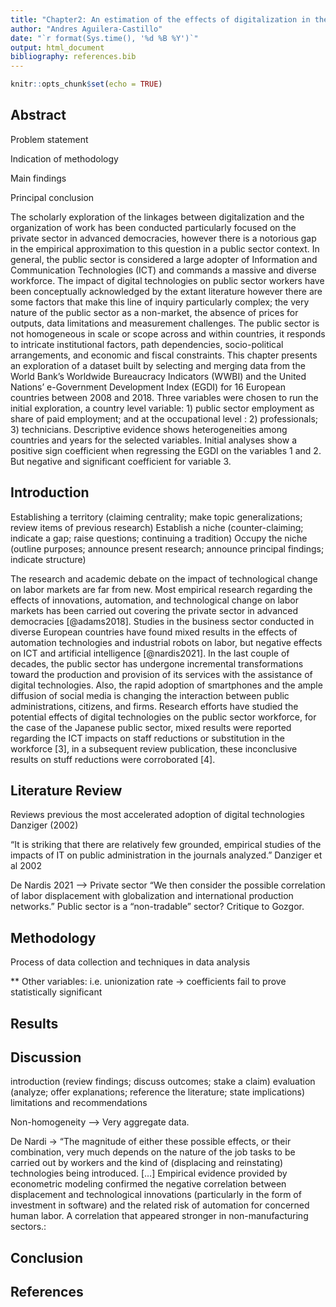 ```yaml
---
title: "Chapter2: An estimation of the effects of digitalization in the public sector workforce"
author: "Andres Aguilera-Castillo"
date: "`r format(Sys.time(), '%d %B %Y')`"
output: html_document
bibliography: references.bib
---
```


```r
knitr::opts_chunk$set(echo = TRUE)
```

## Abstract

Problem statement

Indication of methodology

Main findings

Principal conclusion

The scholarly exploration of the linkages between digitalization and the organization of work has been conducted particularly focused on the private sector in advanced democracies, however there is a notorious gap in the empirical approximation to this question in a public sector context. In general, the public sector is considered a large adopter of Information and Communication Technologies (ICT) and commands a massive and diverse workforce. The impact of digital technologies on public sector workers have been conceptually acknowledged by the extant literature however there are some factors that make this line of inquiry particularly complex; the very nature of the public sector as a non-market, the absence of prices for outputs, data limitations and measurement challenges. The public sector is not homogeneous in scale or scope across and within countries, it responds to intricate institutional factors, path dependencies, socio-political arrangements, and economic and fiscal constraints. This chapter presents an exploration of a dataset built by selecting and merging data from the World Bank's Worldwide Bureaucracy Indicators (WWBI) and the United Nations' e-Government Development Index (EGDI) for 16 European countries between 2008 and 2018. Three variables were chosen to run the initial exploration, a country level variable: 1) public sector employment as share of paid employment; and at the occupational level : 2) professionals; 3) technicians. Descriptive evidence shows heterogeneities among countries and years for the selected variables. Initial analyses show a positive sign coefficient when regressing the EGDI on the variables 1 and 2. But negative and significant coefficient for variable 3.

## Introduction

Establishing a territory (claiming centrality; make topic generalizations; review items of previous research) Establish a niche (counter-claiming; indicate a gap; raise questions; continuing a tradition) Occupy the niche (outline purposes; announce present research; announce principal findings; indicate structure)

The research and academic debate on the impact of technological change on labor markets are far from new. Most empirical research regarding the effects of innovations, automation, and technological change on labor markets has been carried out covering the private sector in advanced democracies [@adams2018]. Studies in the business sector conducted in diverse European countries have found mixed results in the effects of automation technologies and industrial robots on labor, but negative effects on ICT and artificial intelligence [@nardis2021]. In the last couple of decades, the public sector has undergone incremental transformations toward the production and provision of its services with the assistance of digital technologies. Also, the rapid adoption of smartphones and the ample diffusion of social media is changing the interaction between public administrations, citizens, and firms. Research efforts have studied the potential effects of digital technologies on the public sector workforce, for the case of the Japanese public sector, mixed results were reported regarding the ICT impacts on staff reductions or substitution in the workforce [3], in a subsequent review publication, these inconclusive results on stuff reductions were corroborated [4].

## Literature Review

Reviews previous the most accelerated adoption of digital technologies Danziger (2002)

"It is striking that there are relatively few grounded, empirical studies of the impacts of IT on public administration in the journals analyzed." Danziger et al 2002

De Nardis 2021 --\> Private sector "We then consider the possible correlation of labor displacement with globalization and international production networks." Public sector is a "non-tradable" sector? Critique to Gozgor.

## Methodology

Process of data collection and techniques in data analysis

\*\* Other variables: i.e. unionization rate -\> coefficients fail to prove statistically significant

## Results

## Discussion

introduction (review findings; discuss outcomes; stake a claim) evaluation (analyze; offer explanations; reference the literature; state implications) limitations and recommendations

Non-homogeneity --\> Very aggregate data.

De Nardi -\> "The magnitude of either these possible effects, or their combination, very much depends on the nature of the job tasks to be carried out by workers and the kind of (displacing and reinstating) technologies being introduced. [...] Empirical evidence provided by econometric modeling confirmed the negative correlation between displacement and technological innovations (particularly in the form of investment in software) and the related risk of automation for concerned human labor. A correlation that appeared stronger in non-manufacturing sectors.:

## Conclusion

## References
